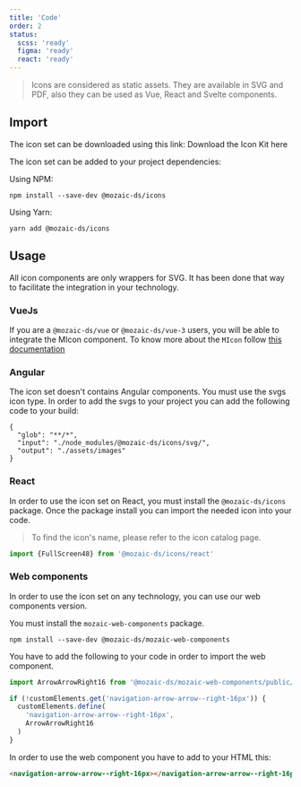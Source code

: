 ```yaml
---
title: 'Code'
order: 2
status:
  scss: 'ready'
  figma: 'ready'
  react: 'ready'
---
```


> Icons are considered as static assets. They are available in SVG and PDF, also they can be used as Vue, React and Svelte components.


## Import

The icon set can be downloaded using this link: 
<IconsLink> Download the Icon Kit here </IconsLink>

The icon set can be added to your project dependencies: 

Using NPM: 
```
npm install --save-dev @mozaic-ds/icons
```

Using Yarn: 
```
yarn add @mozaic-ds/icons
```

## Usage 
All icon components are only wrappers for SVG. It has been done that way to facilitate the integration in your technology. 

### VueJs 

If you are a `@mozaic-ds/vue` or `@mozaic-ds/vue-3` users, you will be able to integrate the MIcon component. 
To know more about the `MIcon` follow [this documentation](https://adeo.github.io/mozaic-vue/?path=/docs/components-micon--default-story)

### Angular

The icon set doesn't contains Angular components. You must use the svgs icon type. 
In order to add the svgs to your project you can add the following code to your build: 

```
{
  "glob": "**/*",
  "input": "./node_modules/@mozaic-ds/icons/svg/",
  "output": "./assets/images"
}
```

### React

In order to use the icon set on React, you must install the `@mozaic-ds/icons` package.
Once the package install you can import the needed icon into your code.
> To find the icon's name, please refer to the icon catalog page.

```js
import {FullScreen48} from '@mozaic-ds/icons/react'
```

### Web components

In order to use the icon set on any technology, you can use our web components version. 

You must install the `mozaic-web-components` package. 

```
npm install --save-dev @mozaic-ds/mozaic-web-components
```

You have to add the following to your code in order to import the web component. 

```js
import ArrowArrowRight16 from '@mozaic-ds/mozaic-web-components/public/icons/ArrowArrowRight16.js';

if (!customElements.get('navigation-arrow-arrow--right-16px')) {
  customElements.define(
    'navigation-arrow-arrow--right-16px',
    ArrowArrowRight16
  )
}
```

In order to use the web component you have to add to your HTML this: 
```html
<navigation-arrow-arrow--right-16px></navigation-arrow-arrow--right-16px>
```